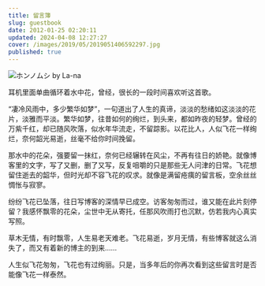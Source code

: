 ```yaml
---
title: 留言簿
slug: guestbook
date: 2012-01-25 02:20:11
updated: 2024-04-08 12:27:27
cover: /images/2019/05/2019051406592297.jpg
published: true
---
```

![ホンノムシ by La-na](/images/2019/05/2019051406592297.jpg)

<NeteasePlayer id={155040} />

耳机里面单曲循环着水中花，曾经，很长的一段时间喜欢听这首歌。

“凄冷风雨中，多少繁华如梦”，一句道出了人生的真谛，淡淡的愁绪如这淡淡的花片，淡雅而平淡。繁华如梦，往昔如何的绚烂，到头来，都如昨夜的轻梦。曾经的万紫千红，却已随风吹落，似水年华流走，不留踪影。以花比人，人似飞花一样绚烂，奈何韶光易逝，丝毫不给你时间挽留。

那水中的花朵，强要留一抹红，奈何已经辗转在风尘，不再有往日的娇艳。就像博客里的文字，写了又删，删了又写，反复咀嚼的只是那些无人问津的日常。飞花想留住逝去的韶华，但时光却不容飞花的叹求。就像是满留疮痍的留言板，空余丝丝惆怅与寂寥。

纷纷飞花已坠落，往日写博客的深情早已成空。访客匆匆而过，谁又能在此片刻停留？我感怀飘零的花朵，尘世中无从寄托，任那风吹雨打也沉默，仿若我内心真实写照。

草木无情，有时飘零，人生易老天难老。飞花易逝，岁月无情，有些博客就这么消失了，而又有着新的博主的到来……

人生似飞花匆匆，飞花也有过绚丽。只是，当多年后的你再次看到这些留言时是否能像飞花一样泰然。
